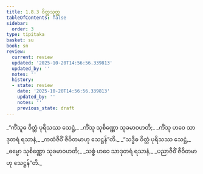 ```yaml
---
title: 1.8.3 ဝိတ္တသုတ္တ
tableOfContents: false
sidebar:
  order: 3
type: tipitaka
basket: su
book: sn
review:
  current: review
  updated: '2025-10-20T14:56:56.339813'
  updated_by: ''
  notes: ''
  history:
  - state: review
    date: '2025-10-20T14:56:56.339813'
    updated_by: ''
    notes: ''
    previous_state: draft
---
```



<DynamicBreadcrumb />


<ReviewStatus review={frontmatter.review} showDetails={true} />

<HypothesisAnnotation frontmatter={frontmatter} />

<Division number="73" book="sn" e="ch" v="18" p="290">

<Paragraph number="339" type="verses" book="sn">
_“ကိံသူဓ ဝိတ္တံ ပုရိသဿ သေဋ္ဌံ,_  
_ကိံသု သုစိဏ္ဏော သုခမာဝဟတိ;_  
_ကိံသု ဟဝေ သာဒုတရံ ရသာနံ,_  
_ကထံဇီဝိံ ဇီဝိတမာဟု သေဋ္ဌန်”တိ._  

</Paragraph>

<Paragraph number="340" type="verses" book="sn">
_“သဒ္ဓီဓ ဝိတ္တံ ပုရိသဿ သေဋ္ဌံ,_  
_ဓမ္မော သုစိဏ္ဏော သုခမာဝဟတိ;_  
_သစ္စံ ဟဝေ သာဒုတရံ ရသာနံ,_  
_ပညာဇီဝိံ ဇီဝိတမာဟု သေဋ္ဌန်”တိ._
</Paragraph>
</Division>